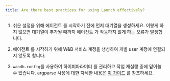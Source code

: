 ```yaml
---
title: Are there best practices for using Launch effectively?
---
```


1. 쉬운 설정을 위해 에이전트 를 시작하기 전에 먼저 대기열을 생성하세요. 이렇게 하지 않으면 대기열이 추가될 때까지 에이전트 가 작동하지 않게 하는 오류가 발생합니다.

2. 에이전트 를 시작하기 위해 W&B 서비스 계정을 생성하여 개별 user 계정에 연결되지 않도록 합니다.

3. `wandb.config`를 사용하여 하이퍼파라미터 를 관리하고 작업 재실행 중에 덮어쓸 수 있습니다. argparse 사용에 대한 자세한 내용은 [이 가이드](/ko/models/track/config/#set-the-configuration-with-argparse) 를 참조하세요.
